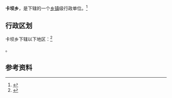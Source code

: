 {{中国乡级行政区|62/30/24/201/000}}

'''卡坝乡'''，是{{PRC admin/fullname|62/30/24/201/000|3}}下辖的一个[[乡镇|乡镇]]级行政单位。<ref>{{PRC admin/ref sgc|{{PRC admin/parent|62/30/24/201/000}}}}</ref>

== 行政区划 ==

卡坝乡下辖以下地区：<ref>{{PRC admin/ref sgc|62/30/24/201/000}}</ref>

{{PRC admin/children|62/30/24/201/000}}。

== 参考资料 ==

{{reflist}}

{{行政区划小作品}}
{{PRC admin/navcat|62/30/24/201/000}}